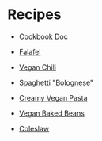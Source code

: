 # Recipes

- [Cookbook Doc](https://docs.google.com/document/d/1694zmhzgYU4Jy9iSgY5Siw42evfU8vaZHKWquWGyWQ4/edit?usp=drivesdk)

- [Falafel](https://www.themediterraneandish.com/how-to-make-falafel/print/10436/)
- [Vegan Chili](https://rainbowplantlife.com/wprm_print/17575)
- [Spaghetti "Bolognese"](https://www.loveandlemons.com/wprm_print/43917)
- [Creamy Vegan Pasta](https://rainbowplantlife.com/wprm_print/10-ingredient-creamy-vegan-pantry-pasta)
- [Vegan Baked Beans](https://www.noracooks.com/vegan-baked-beans/)
- [Coleslaw](https://downshiftology.com/recipes/vinegar-coleslaw-no-mayo/)
